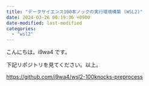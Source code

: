 ```yaml
---
title: "データサイエンス100本ノックの実行環境構築 (WSL2)"
date: 2024-03-26 00:19:36 +0900
date-modified: last-modified
categories:
  - "wsl2"
---
```


こんにちは。i9wa4 です。

下記リポジトリを見てください。以上。

<https://github.com/i9wa4/wsl2-100knocks-preprocess>
